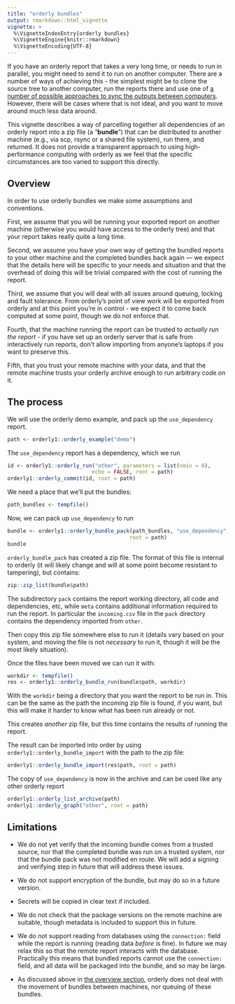 ```yaml
---
title: "orderly bundles"
output: rmarkdown::html_vignette
vignette: >
  %\VignetteIndexEntry{orderly bundles}
  %\VignetteEngine{knitr::rmarkdown}
  %\VignetteEncoding{UTF-8}
---
```


If you have an orderly report that takes a very long time, or needs to run in parallel, you might need to send it to run on another computer.  There are a number of ways of achieving this - the simplest might be to clone the source tree to another computer, run the reports there and use one of [a number of possible approaches to sync the outputs between computers](patterns.html).  However, there will be cases where that is not ideal, and you want to move around much less data around.

This vignette describes a way of parcelling together all dependencies of an orderly report into a zip file (a "**bundle**") that can be distributed to another machine (e.g., via scp, rsync or a shared file system), run there, and returned.  It does not provide a transparent approach to using high-performance computing with orderly as we feel that the specific circumstances are too varied to support this directly.

## Overview

In order to use orderly bundles we make some assumptions and conventions.

First, we assume that you will be running your exported report on another machine (otherwise you would have access to the orderly tree) and that your report takes really quite a long time.

Second, we assume you have your own way of getting the bundled reports _to_ your other machine and the completed bundles back again --- we expect that the details here will be specific to your needs and situation and that the overhead of doing this will be trivial compared with the cost of running the report.

Third, we assume that you will deal with all issues around queuing, locking and fault tolerance.  From orderly's point of view work will be exported from orderly and at this point you're in control - we expect it to come back computed at some point, though we do not enforce that.

Fourth, that the machine running the report can be trusted to _actually run the report_ - if you have set up an orderly server that is safe from interactively run reports, don't allow importing from anyone's laptops if you want to preserve this.

Fifth, that you trust your remote machine with your data, and that the remote machine trusts your orderly archive enough to run arbitrary code on it.

## The process

We will use the orderly demo example, and pack up the `use_dependency` report.

```r
path <- orderly1::orderly_example("demo")
```

The `use_dependency` report has a dependency, which we run

```r
id <- orderly1::orderly_run("other", parameters = list(nmin = 0),
                           echo = FALSE, root = path)
orderly1::orderly_commit(id, root = path)
```

We need a place that we'll put the bundles:

```r
path_bundles <- tempfile()
```

Now, we can pack up `use_dependency` to run

```r
bundle <- orderly1::orderly_bundle_pack(path_bundles, "use_dependency",
                                       root = path)
bundle
```

`orderly_bundle_pack` has created a zip file.  The format of this file is internal to orderly (it will likely change and will at some point become resistant to tampering), but contains:

```r
zip::zip_list(bundle$path)
```

The subdirectory `pack` contains the report working directory, all code and dependencies, etc, while `meta` contains additional information required to run the report.  In particular the `incoming.csv` file in the `pack` directory contains the dependency imported from `other`.

Then copy this zip file somewhere else to run it (details vary based on your system, and moving the file is not _necessary_ to run it, though it will be the most likely situation).

Once the files have been moved we can run it with:

```r
workdir <- tempfile()
res <- orderly1::orderly_bundle_run(bundle$path, workdir)
```

With the `workdir` being a directory that you want the report to be run in. This can be the same as the path the incoming zip file is found, if you want, but this will make it harder to know what has been run already or not.

This creates _another_ zip file, but this time contains the results of running the report.

The result can be imported into order by using `orderly1::orderly_bundle_import` with the path to the zip file:

```r
orderly1::orderly_bundle_import(res$path, root = path)
```

The copy of `use_dependency` is now in the archive and can be used like any other orderly report

```r
orderly1::orderly_list_archive(path)
orderly1::orderly_graph("other", root = path)
```

## Limitations

* We do not yet verify that the incoming bundle comes from a trusted source, nor that the completed bundle was run on a trusted system, nor that the bundle pack was not modified en route.  We will add a signing and verifying step in future that will address these issues.

* We do not support encryption of the bundle, but may do so in a future version.

* Secrets will be copied in clear text if included.

* We do not check that the package versions on the remote machine are suitable, though metadata is included to support this in future.

* We do not support reading from databases using the `connection:` field while the report is running (reading data _before_ is fine). In future we may relax this so that the remote report interacts with the database. Practically this means that bundled reports cannot use the `connection:` field, and all data will be packaged into the bundle, and so may be large.

* As discussed above in [the overview section](#overview), orderly does not deal with the movement of bundles between machines, nor queuing of these bundles.
